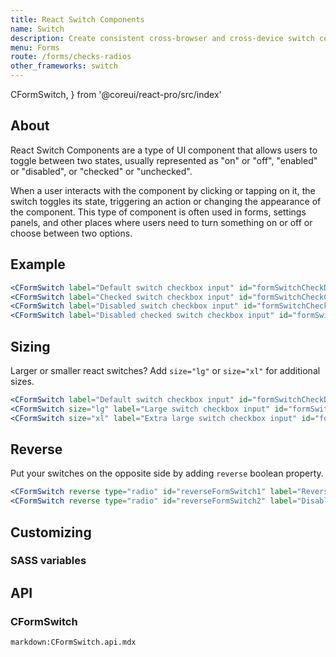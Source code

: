 ```yaml
---
title: React Switch Components
name: Switch
description: Create consistent cross-browser and cross-device switch component.
menu: Forms
route: /forms/checks-radios
other_frameworks: switch
---
```


  CFormSwitch,
} from '@coreui/react-pro/src/index'

## About

React Switch Components are a type of UI component that allows users to toggle between two states, usually represented as "on" or "off", "enabled" or "disabled", or "checked" or "unchecked".

When a user interacts with the component by clicking or tapping on it, the switch toggles its state, triggering an action or changing the appearance of the component. This type of component is often used in forms, settings panels, and other places where users need to turn something on or off or choose between two options.

## Example

```jsx preview
<CFormSwitch label="Default switch checkbox input" id="formSwitchCheckDefault"/>
<CFormSwitch label="Checked switch checkbox input" id="formSwitchCheckChecked" defaultChecked/>
<CFormSwitch label="Disabled switch checkbox input" id="formSwitchCheckDisabled" disabled/>
<CFormSwitch label="Disabled checked switch checkbox input" id="formSwitchCheckCheckedDisabled" defaultChecked disabled/>
```

## Sizing

Larger or smaller react switches? Add `size="lg"` or `size="xl"` for additional sizes.

```jsx preview
<CFormSwitch label="Default switch checkbox input" id="formSwitchCheckDefaultNormal"/>
<CFormSwitch size="lg" label="Large switch checkbox input" id="formSwitchCheckDefaultLg"/>
<CFormSwitch size="xl" label="Extra large switch checkbox input" id="formSwitchCheckDefaultXL"/>
```

## Reverse 

Put your switches on the opposite side by adding `reverse` boolean property.

```jsx preview
<CFormSwitch reverse type="radio" id="reverseFormSwitch1" label="Reverse switch"/>
<CFormSwitch reverse type="radio" id="reverseFormSwitch2" label="Disabled reverse switch" disabled/>
```

## Customizing

### SASS variables

<ScssDocs file="_variables.scss" capture="form-switch-variables" />

## API

### CFormSwitch

`markdown:CFormSwitch.api.mdx`
